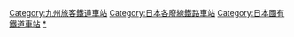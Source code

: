{{DEFAULTSORT:Miyada}}

[[Category:九州旅客鐵道車站|Category:九州旅客鐵道車站]]
[[Category:日本各廢線鐵路車站|Category:日本各廢線鐵路車站]]
[[Category:日本國有鐵道車站|Category:日本國有鐵道車站]]
[[Category:筑豐本線車站|*]]